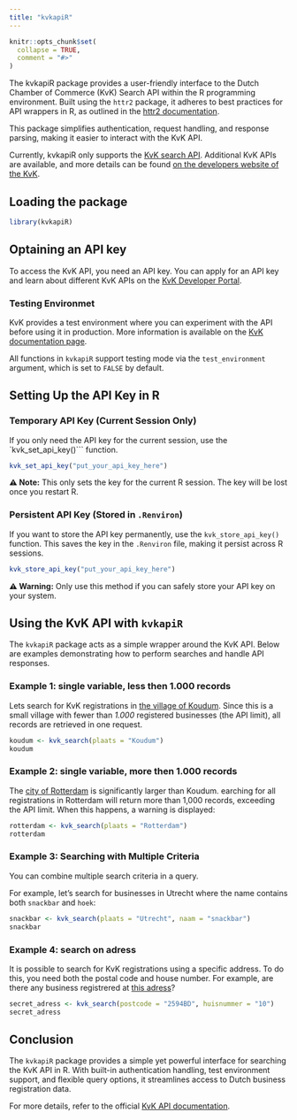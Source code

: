 ```yaml
---
title: "kvkapiR"
---
```


```r
knitr::opts_chunk$set(
  collapse = TRUE,
  comment = "#>"
)
```


The kvkapiR package provides a user-friendly interface to the Dutch Chamber of Commerce (KvK) Search API within the R programming environment. Built using the `httr2` package, it adheres to best practices for API wrappers in R, as outlined in the [httr2 documentation](https://httr2.r-lib.org/articles/wrapping-apis.html).

This package simplifies authentication, request handling, and response parsing, making it easier to interact with the KvK API.

Currently, kvkapiR only supports the [KvK search API](https://developers.kvk.nl/apis/zoeken). Additional KvK APIs are available, and more details can be found [on the developers website of the KvK](https://developers.kvk.nl/apis).


## Loading the package

```r
library(kvkapiR)
```

## Optaining an API key

To access the KvK API, you need an API key. You can apply for an API key and learn about different KvK APIs on the [KvK Developer Portal](https://developers.kvk.nl/apply-for-apis?step=api-overview).

### Testing Environmet

KvK provides a test environment where you can experiment with the API before using it in production. More information is available on the [KvK documentation page](https://developers.kvk.nl/apply-for-apis?step=api-overview).

All functions in `kvkapiR` support testing mode via the `test_environment` argument, which is set to `FALSE` by default.

## Setting Up the API Key in R

### Temporary API Key (Current Session Only)

If you only need the API key for the current session, use the `kvk_set_api_key()``` function.

``` r
kvk_set_api_key("put_your_api_key_here")
```
**⚠️ Note:** This only sets the key for the current R session. The key will be lost once you restart R.

### Persistent API Key (Stored in `.Renviron`)

If you want to store the API key permanently, use the `kvk_store_api_key()` function. This saves the key in the `.Renviron` file, making it persist across R sessions.

``` r
kvk_store_api_key("put_your_api_key_here")
```
**⚠️ Warning:** Only use this method if you can safely store your API key on your system.

## Using the KvK API with `kvkapiR`

The `kvkapiR` package acts as a simple wrapper around the KvK API. Below are examples demonstrating how to perform searches and handle API responses.

### Example 1: single variable, less then 1.000 records

Lets search for KvK registrations in [the village of Koudum](https://nl.wikipedia.org/wiki/Koudum). Since this is a small village with fewer than *1.000* registered businesses (the API limit), all records are retrieved in one request.

```r
koudum <- kvk_search(plaats = "Koudum")
koudum
```

### Example 2: single variable, more then 1.000 records

The [city of Rotterdam](https://nl.wikipedia.org/wiki/Rotterdam) is significantly larger than Koudum. earching for all registrations in Rotterdam will return more than 1,000 records, exceeding the API limit. 
When this happens, a warning is displayed:

```r
rotterdam <- kvk_search(plaats = "Rotterdam")
rotterdam
```

### Example 3: Searching with Multiple Criteria

You can combine multiple search criteria in a query.

For example, let's search for businesses in Utrecht where the name contains both `snackbar` and `hoek`:

```r
snackbar <- kvk_search(plaats = "Utrecht", naam = "snackbar")
snackbar
```

### Example 4: search on adress

It is possible to search for KvK registrations using a specific address. To do this, you need both the postal code and house number.
For example, are there any business registrered at [this adress](https://maps.app.goo.gl/KJhYVDH3fV8cxWJ2A)? 

```r
secret_adress <- kvk_search(postcode = "2594BD", huisnummer = "10")
secret_adress
```

## Conclusion

The `kvkapiR` package provides a simple yet powerful interface for searching the KvK API in R. With built-in authentication handling, test environment support, and flexible query options, it streamlines access to Dutch business registration data.

For more details, refer to the official [KvK API documentation](https://developers.kvk.nl/apis).
